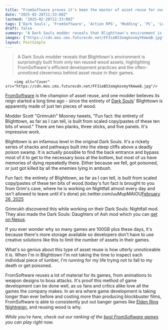 ```yaml
---
title: "FromSoftware proves it's been the master of asset reuse for over a decade as a modder discovers Dark Souls' Blighttown is made of just '10 bits of wood'"
date: "2025-02-28T12:33:00Z"
lastmod: "2025-02-28T12:33:00Z"
tags: ['Dark Souls', 'FromSoftware', 'Action RPG', 'Modding', 'PC', 'Level Design', 'Asset Reuse']
draft: false
summary: "A Dark Souls modder reveals that Blighttown's environment is surprisingly built from only ten reused wood assets, highlighting FromSoftware's efficient development practices and the often-unnoticed cleverness behind asset reuse in their games."
images: ["https://cdn.mos.cms.futurecdn.net/FF3ieB53xmgkovmyYKmweB.jpg"]
layout: PostSimple
---
```

> A Dark Souls modder reveals that Blighttown's environment is surprisingly built from only ten reused wood assets, highlighting FromSoftware's efficient development practices and the often-unnoticed cleverness behind asset reuse in their games.


        <img alt="Cover" src="https://cdn.mos.cms.futurecdn.net/FF3ieB53xmgkovmyYKmweB.jpg"/>
        
[FromSoftware](https://www.gamesradar.com/tag/fromsoftware/) is the champion of asset reuse, and one modder believes its reign started a long time ago - since the entirety of [<u>Dark Souls</u>](https://www.gamesradar.com/dark-souls-walkthrough/)' Blighttown is apparently made of just ten pieces of wood.

Modder Scott "Grimrukh" Mooney tweets, "Fun fact: the entirety of Blighttown, as far as I can tell, is built from scaled copy/pastes of these ten bits of wood." There are two planks, three sticks, and five panels. It's impressive work.

Blighttown is an infamous level in the original Dark Souls. It's a rickety series of shacks and pathways built into the steep cliffs above a deadly poison swamp. It is actually possible to find the back entrance and bypass most of it to get to the necessary boss at the bottom, but most of us have memories of dying repeatedly there. Either because we fell, got poisoned, or just got killed by all the enemies lying in ambush.

Fun fact: the entirety of Blighttown, as far as I can tell, is built from scaled copy/pastes of these ten bits of wood.(today's fun fact is brought to you from Grim's cave, where he is working on Nightfall almost every day and isn't allowed to leave until it's done) pic.twitter.com/uuMupMAtOU[February 26, 2025](https://twitter.com/cantworkitout/status/1894616020792557832)

Grimrukh discovered this while working on their Dark Souls: Nightfall mod. They also made the Dark Souls: Daughters of Ash mod which you can [<u>get on Nexus</u>](https://www.nexusmods.com/darksoulsremastered/mods/140).

If you ever wonder why so many games are 100GB plus these days, it's because there's more storage available so developers don't have to use creative solutions like this to limit the number of assets in their games.

What's so genius about this type of asset reuse is how utterly unnoticeable it is. When I'm in Blighttown I'm not taking the time to inspect each individual piece of lumber, I'm running for my life trying not to fall to my death or get poisoned.

FromSoftware reuses a lot of material for its games, from animations to weapon designs to boss attacks. It's proof this method of game development can be done well, as us fans and critics alike love all the games the company makes. In an era where game development is taking longer than ever before and costing more than producing blockbuster films, FromSoftware is able to consistently put out banger games like [<u>Elden Ring Nightreign</u>](https://www.gamesradar.com/games/action-rpg/elden-ring-nightreign-guide/), and reusing wood is why.

*While you're here, check out our ranking of the *[<u><em>best FromSoftware games</em></u>](https://www.gamesradar.com/best-fromsoftware-games/)* you can play right now.*
        